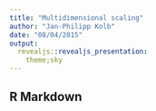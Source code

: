 ```yaml
---
title: "Multidimensional scaling"
author: "Jan-Philipp Kolb"
date: "08/04/2015"
output: 
  revealjs::revealjs_presentation:
    theme;sky
---
```


## R Markdown
